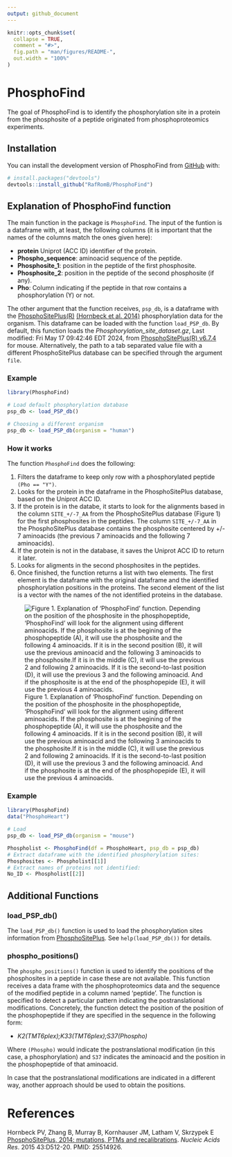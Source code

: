 ```yaml
---
output: github_document
---
```


<!-- README.md is generated from README.Rmd. Please edit that file -->

```r
knitr::opts_chunk$set(
  collapse = TRUE,
  comment = "#>",
  fig.path = "man/figures/README-",
  out.width = "100%"
)
```

# PhosphoFind

<!-- badges: start -->

<!-- badges: end -->

The goal of PhosphoFind is to identify the phosphorylation site in a protein from the phosphosite of a peptide originated from phosphoproteomics experiments.

## Installation

You can install the development version of PhosphoFind from [GitHub](https://github.com/RafRomB/PhosphoFind) with:

``` r
# install.packages("devtools")
devtools::install_github("RafRomB/PhosphoFind")
```

## Explanation of PhosphoFind function

The main function in the package is `PhosphoFind`. The input of the funtion is a dataframe with, at least, the following columns (it is important that the names of the columns match the ones given here):

-   **protein** Uniprot (ACC ID) identifier of the protein.
-   **Phospho_sequence**: aminoacid sequence of the peptide.
-   **Phosphosite_1**: position in the peptide of the first phosphosite.
-   **Phosphosite_2**: position in the peptide of the second phosphosite (if any).
-   **Pho**: Column indicating if the peptide in that row contains a phosphorylation (Y) or not.

The other argument that the function receives, `psp_db`, is a dataframe with the [PhosphoSitePlus(R)](https://www.phosphosite.org/) [(Hornbeck et al. 2014)](https://academic.oup.com/nar/article/43/D1/D512/2439467?login=false) phosphorylation data for the organism. This dataframe can be loaded with the function `load_PSP_db`. By default, this function loads the *Phosphorylation_site_dataset.gz*, Last modified: Fri May 17 09:42:46 EDT 2024, from [PhosphoSitePlus(R) v6.7.4](https://www.phosphosite.org/staticDownloads) for mouse. Alternatively, the path to a tab separated value file with a different PhosphoSitePlus database can be specified through the argument `file`.

### Example

```r
library(PhosphoFind)

# Load default phosphorylation database
psp_db <- load_PSP_db()

# Choosing a different organism
psp_db <- load_PSP_db(organism = "human")
```

### How it works

The function `PhosphoFind` does the following:

1.  Filters the dataframe to keep only row with a phosphorylated peptide `(Pho == "Y")`.
2.  Looks for the protein in the dataframe in the PhosphoSitePlus database, based on the Uniprot ACC ID.
3.  If the protein is in the databe, it starts to look for the alignments based in the column `SITE_+/-7_AA` from the PhosphoSitePlus database (Figure 1) for the first phosphosites in the peptides. The column `SITE_+/-7_AA` in the PhosphoSitePlus database contains the phosphosite centered by +/- 7 aminoacids (the previous 7 aminoacids and the following 7 aminoacids).
4.  If the protein is not in the database, it saves the Uniprot ACC ID to return it later.
5.  Looks for aligments in the second phosphosites in the peptides.
6.  Once finished, the function returns a list with two elements. The first element is the dataframe with the original dataframe and the identified phosphorylation positions in the proteins. The second element of the list is a vector with the names of the not identified proteins in the database.

![Figure 1. Explanation of 'PhosphoFind' function. Depending on the position of the phosphosite in the phosphopeptide, 'PhosphoFind' will look for the alignment using different aminoacids. If the phosphosite is at the begining of the phosphopeptide (A), it will use the phosphosite and the following 4 aminoacids. If it is in the second position (B), it will use the previous aminoacid and the following 3 aminoacids to the phosphosite.If it is in the middle (C), it will use the previous 2 and following 2 aminoacids. If it is the second-to-last position (D), it will use the previous 3 and the following aminoacid. And if the phosphosite is at the end of the phosphopepide (E), it will use the previous 4 aminoacids.](man/figures/PhosphoSite.png)


### Example

```r
library(PhosphoFind)
data("PhosphoHeart")

# Load 
psp_db <- load_PSP_db(organism = "mouse")

Phospholist <- PhosphoFind(df = PhosphoHeart, psp_db = psp_db)
# Extract dataframe with the identified phosphorylation sites:
Phosphosites <- Phospholist[[1]]
# Extract names of proteins not identified:
No_ID <- Phospholist[[2]]
```

## Additional Functions

### load_PSP_db()

The `load_PSP_db()` function is used to load the phosphorylation sites information from [PhosphoSitePlus](https://www.phosphosite.org). See `help(load_PSP_db())` for details.

### phospho_positions()

The `phospho_positions()` function is used to identify the positions of the phosphosites in a peptide in case these are not available. This function receives a data frame with the phosphoproteomics data and the sequence of the modified peptide in a column named 'peptide'. The function is specified to detect a particular pattern indicating the postranslational modifications. Concretely, the function detect the position of the position of the phosphopeptide if they are specified in the sequence in the following form:

- _K2(TMT6plex);K33(TMT6plex);S37(Phospho)_

Where `(Phospho)` would indicate the postranslational modification (in this case, a phosphorylation) and `S37` indicates the aminoacid and the position in the phosphopeptide of that aminoacid.

In case that the postranslational modifications are indicated in a different way, another approach should be used to obtain the positions.

# References

Hornbeck PV, Zhang B, Murray B, Kornhauser JM, Latham V, Skrzypek E [PhosphoSitePlus, 2014: mutations, PTMs and recalibrations](https://academic.oup.com/nar/article/43/D1/D512/2439467?login=false). _Nucleic Acids Res_. 2015 43:D512-20. PMID: 25514926.
